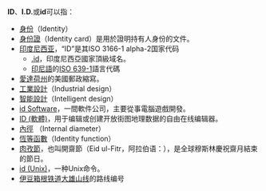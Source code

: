 '''ID'''、'''I.D.'''或'''id'''可以指：
* [[身份|身份]]（Identity）
* [[身份證|身份證]]（Identity card）是用於證明持有人身份的文件。
* [[印度尼西亚|印度尼西亚]]，“ID”是其ISO 3166-1 alpha-2国家代码
** [[.id|.id]]，印度尼西亞國家頂級域名。
** [[印尼語|印尼語]]的[[ISO_639-1|ISO 639-1]]語言代碼
* [[愛達荷州|愛達荷州]]的美國郵政縮寫。
* [[工業設計|工業設計]]（Industrial design）
* [[智能設計|智能設計]]（Intelligent design）
* [[id_Software|id Software]]，一間軟件公司，主要從事電腦遊戲開發。
* [[ID_(軟體)|ID (軟體)]]，用于编辑或创建开放街图地理数据的自由在线编辑器。
* [[內徑|內徑]] （Internal diameter）
* [[恆等函數|恆等函數]]（Identity function）
* [[肉孜節|肉孜節]]，也叫開齋節（Eid ul-Fitr，阿拉伯语：{{rtl-lang|ar|عيد الفطر}}），是全球穆斯林慶祝齋月結束的節日。
* [[id_(Unix)|id (Unix)]]，一种Unix命令。
* [[伊豆箱根铁道|伊豆箱根铁道]][[大雄山线|大雄山线]]的路线编号
{{Wiktionary}}
{{Disambig|Cat=二字拉丁字母缩写消歧义}}